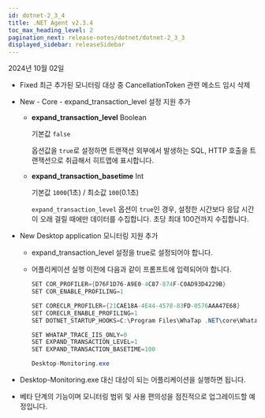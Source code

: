 ```yaml
---
id: dotnet-2_3_4
title: .NET Agent v2.3.4
toc_max_heading_level: 2
pagination_next: release-notes/dotnet/dotnet-2_3_3
displayed_sidebar: releaseSidebar
---
```


2024년 10월 02일

- <Status priority='0'>Fixed</Status> 최근 추가된 모니터링 대상 중 CancellationToken 관련 메소드 임시 삭제

- <Status priority='1'>New</Status> - Core - expand_transaction_level 설정 지원 추가

  - **expand_transaction_level** Boolean
    
    기본값 `false`
    
    옵션값을 `true`로 설정하면 트랜잭션 외부에서 발생하는 SQL, HTTP 호출을 트랜잭션으로 취급해서 히트맵에 표시합니다.
    
  - **expand_transaction_basetime** Int
    
    기본값 `1000`(1초) / 최소값 `100`(0.1초)
    
    `expand_transaction_level` 옵션이 `true`인 경우, 설정한 시간보다 응답 시간이 오래 걸릴 때에만 데이터를 수집합니다. 초당 최대 100건까지 수집합니다.

- <Status priority='1'>New</Status> Desktop application 모니터링 지원 추가

  - expand_transaction_level 설정을 true로 설정되어야 합니다.

  - 어플리케이션 실행 이전에 다음과 같이 프롬프트에 입력되어야 합니다.
    
    ```csharp
    SET COR_PROFILER={D76F1D76-A9E0-4C87-874F-C0AD93D4229B}
    SET COR_ENABLE_PROFILING=1
    
    SET CORECLR_PROFILER={21CAE18A-4E44-4578-83FD-0576AAA47E68}
    SET CORECLR_ENABLE_PROFILING=1
    SET DOTNET_STARTUP_HOOKS=C:\Program Files\WhaTap .NET\core\Whatap.Startup.NetCore.dll
    
    SET WHATAP_TRACE_IIS_ONLY=0
    SET EXPAND_TRANSACTION_LEVEL=1
    SET EXPAND_TRANSACTION_BASETIME=100
    
    Desktop-Monitoring.exe
    ```
    
- Desktop-Monitoring.exe 대신 대상이 되는 어플리케이션을 실행하면 됩니다.

- 베타 단계의 기능이며 모니터링 범위 및 사용 편의성을  점진적으로 업그레이드할 예정입니다.



<DownloadAgent />